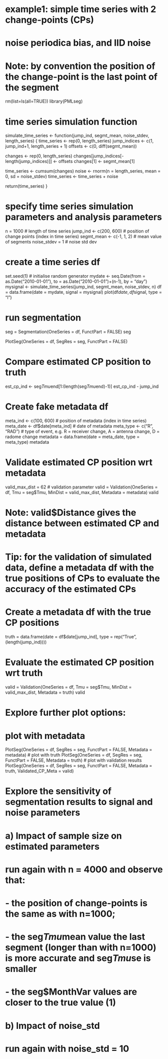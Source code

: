 # example1: simple time series with 2 change-points (CPs) 
#           noise periodica bias, and IID noise
#
# Note: by convention the position of the change-point is the last point of the segment

rm(list=ls(all=TRUE))
library(PMLseg)

# time series simulation function
simulate_time_series <- function(jump_ind, segmt_mean, noise_stdev, length_series) {
  time_series <- rep(0, length_series)
  jump_indices <- c(1, jump_ind+1, length_series + 1)
  offsets <- c(0, diff(segmt_mean))
  
  changes <- rep(0, length_series)
  changes[jump_indices[-length(jump_indices)]] <- offsets
  changes[1] <- segmt_mean[1]
  
  time_series <- cumsum(changes)
  noise <- rnorm(n = length_series, mean = 0, sd = noise_stdev)
  time_series <- time_series + noise
  
  return(time_series)
}

# specify time series simulation parameters and analysis parameters
n = 1000                    # length of time series
jump_ind <- c(200, 600)     # position of change points (index in time series)
segmt_mean <- c(-1, 1, 2)   # mean value of segments
noise_stdev = 1             # noise std dev

# create a time series df
set.seed(1)                 # initialise random generator
mydate <- seq.Date(from = as.Date("2010-01-01"), to = as.Date("2010-01-01")+(n-1), by = "day")
mysignal <- simulate_time_series(jump_ind, segmt_mean, noise_stdev, n)
df = data.frame(date = mydate, signal = mysignal)
plot(df$date, df$signal, type = "l")

# run segmentation
seg = Segmentation(OneSeries = df, FunctPart = FALSE)
seg

PlotSeg(OneSeries = df, SegRes = seg, FunctPart = FALSE)

# Compare estimated CP position to truth
est_cp_ind <- seg$Tmu$end[1:(length(seg$Tmu$end)-1)]
est_cp_ind - jump_ind

# Create fake metadata df
meta_ind <- c(100, 600)         # position of metadata (index in time series)
meta_date <- df$date[meta_ind]  # date of metadata
meta_type <- c("R", "RAD")      # type of event, e.g. R = receiver change, A = antenna change, D = radome change
metadata = data.frame(date = meta_date, type = meta_type)
metadata

# Validate estimated CP position wrt metadata
valid_max_dist = 62         # validation parameter
valid = Validation(OneSeries = df, Tmu = seg$Tmu, MinDist = valid_max_dist, Metadata = metadata)
valid

# Note: valid$Distance gives the distance between estimated CP and metadata

# Tip: for the validation of simulated data, define a metadata df with the true positions of CPs to evaluate the accuracy of the estimated CPs

# Create a metadata df with the true CP positions
truth = data.frame(date = df$date[jump_ind], type = rep("True", (length(jump_ind))))

# Evaluate the estimated CP position wrt truth
valid = Validation(OneSeries = df, Tmu = seg$Tmu, MinDist = valid_max_dist, Metadata = truth)
valid

# Explore further plot options:
# plot with metadata
PlotSeg(OneSeries = df, SegRes = seg, FunctPart = FALSE, Metadata = metadata) 
# plot with truth
PlotSeg(OneSeries = df, SegRes = seg, FunctPart = FALSE, Metadata = truth) 
# plot with validation results
PlotSeg(OneSeries = df, SegRes = seg, FunctPart = FALSE, Metadata = truth, Validated_CP_Meta = valid)

# Explore the sensitivity of segmentation results to signal and noise parameters
# a) Impact of sample size on estimated parameters
#    run again with n = 4000 and observe that:
#    - the position of change-points is the same as with n=1000; 
#    - the seg$Tmu$mean value the last segment (longer than with n=1000) is more accurate and seg$Tmu$se is smaller
#    - the seg$MonthVar values are closer to the true value (1)
# b) Impact of noise_std
#    run again with noise_std = 10
